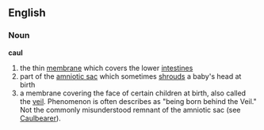 ==English==
===Noun===
{{wikipedia}}
'''caul'''
#the thin [[membrane]] which covers the lower [[intestines]]
#part of the [[amniotic sac]] which sometimes [[shroud]]s a baby's head at birth
#a membrane covering the face of certain children at birth, also called the [[veil]]. Phenomenon is often describes as "being born behind the Veil." Not the commonly misunderstood remnant of the amniotic sac (see [[Caulbearer]]).